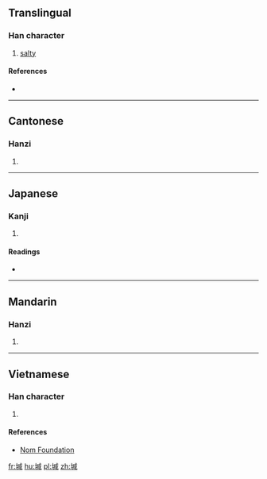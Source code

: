 ==Translingual==

===Han character===
{{Han char|rn=32|rad=土|as=09|sn=12|four=43150|canj=GIHR|ids=⿰土咸}}

# [[salty]]

====References====
* {{Han ref|kx=0234.271|dkj=05310|hdz=10461.100|uh=583F|ud=22591|bh=D8AC|bd=55468}}

----

==Cantonese==

===Hanzi===
{{yue-hanzi|jyut=|y=gaan2}}

# {{defn|lang=yue|sort=土09}}

----

==Japanese==

===Kanji===
{{ja-kanji|grade=|rs=土09}}

# {{defn|lang=ja|sort=土09}}

====Readings====
* {{ja-readings|on=[[かん]] (kan), [[こん]] (kon)|kun=}}

----

==Mandarin==

===Hanzi===
{{cmn-hanzi|pin=[[jiǎn]] ([[jian3]]), [[jiǎng]] ([[jiang3]])|wg=chien<sup>3</sup>, chiang<sup>3</sup>}}

# {{defn|lang=cmn|sort=土09}}

----

==Vietnamese==

===Han character===
{{vi-hantu|[[kiềm]]|rs=土09}}

# {{defn|lang=vi|sort=土09}}

====References====
*[http://nomfoundation.org/common/nom_details.php?codepoint=583f Nom Foundation]

[[fr:堿]]
[[hu:堿]]
[[pl:堿]]
[[zh:堿]]